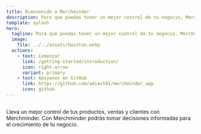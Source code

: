 ```yaml
---
title: Bienvenido a Merchminder
description: Para que puedas tener un mejor control de tu negocio, Merchminder te ayuda a llevar un registro de tus productos, ventas y clientes.
template: splash
hero:
  tagline: Para que puedas tener un mejor control de tu negocio, Merchminder te ayuda a llevar un registro de tus productos, ventas y clientes.
  image:
    file: ../../assets/houston.webp
  actions:
    - text: Comenzar
      link: /getting-started/introduction/
      icon: right-arrow
      variant: primary
    - text: Apoyanos en GitHub
      link: https://github.com/adiazt01/merchminder_app
	  icon: github
---
```



##

<CardGrid stagger>
  <Card title="Crece tu negocio" icon="seti:shell">
    Lleva un mejor control de tus productos, ventas y clientes con Merchminder.
  </Card>
  <Card title="Toma decisiones informadas"  icon="seti:smarty">
    Con Merchminder podrás tomar decisiones informadas para el crecimiento de tu
    negocio.
  </Card>
</CardGrid>
